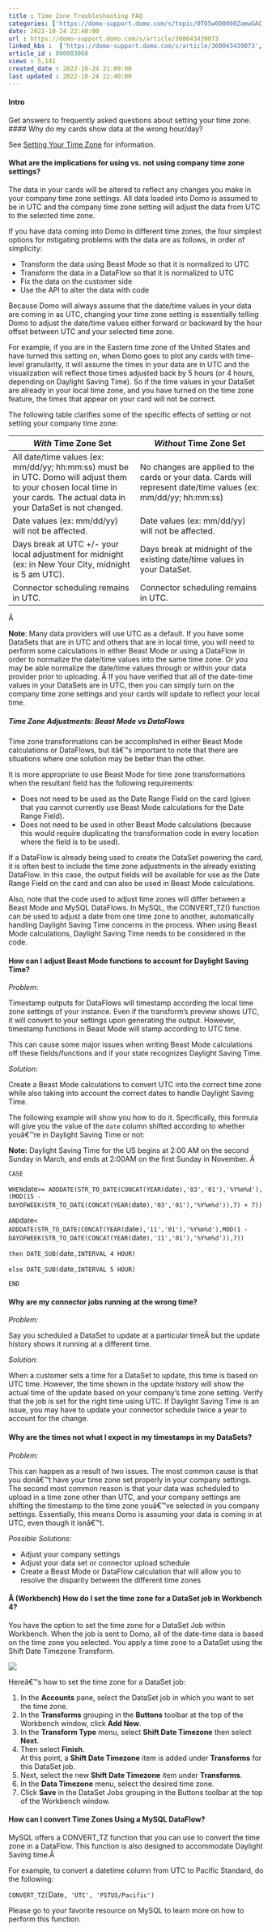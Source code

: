 ```yaml
---
title : Time Zone Troubleshooting FAQ
categories: ['https://domo-support.domo.com/s/topic/0TO5w000000ZamwGAC']
date: 2022-10-24 22:40:00
url : https://domo-support.domo.com/s/article/360043439073
linked_kbs :  ['https://domo-support.domo.com/s/article/360043439073', 'https://domo-support.domo.com/s/article/360042925494', 'https://domo-support.domo.com/s/knowledge-base', 'https://domo-support.domo.com/s/article/360043429953', 'https://domo-support.domo.com/s/article/360043429933', 'https://domo-support.domo.com/s/article/360042934394', 'https://domo-support.domo.com/s/article/360043429693', 'https://domo-support.domo.com/s/topic/0TO5w000000ZamwGAC', 'https://domo-support.domo.com/s/article/360043429913']
article_id : 000003060
views : 5,141
created_date : 2022-10-24 21:09:00
last updated : 2022-10-24 22:40:00
---
```




#### Intro


Get answers to frequently asked questions about setting your time zone.
#### Why do my cards show data at the wrong hour/day?


See [Setting Your Time Zone](..\setting_your_time_zone_and_regional_formatting\index.html "Setting Your Time Zone") for information.


#### What are the implications for using vs. not using company time zone settings?


The data in your cards will be altered to reflect any changes you make in your company time zone settings. All data loaded into Domo is assumed to be in UTC and the company time zone setting will adjust the data from UTC to the selected time zone.


If you have data coming into Domo in different time zones, the four simplest options for mitigating problems with the data are as follows, in order of simplicity:



* Transform the data using Beast Mode so that it is normalized to UTC
* Transform the data in a DataFlow so that it is normalized to UTC
* Fix the data on the customer side
* Use the API to alter the data with code


Because Domo will always assume that the date/time values in your data are coming in as UTC, changing your time zone setting is essentially telling Domo to adjust the date/time values either forward or backward by the hour offset between UTC and your selected time zone.


For example, if you are in the Eastern time zone of the United States and have turned this setting on, when Domo goes to plot any cards with time-level granularity, it will assume the times in your data are in UTC and the visualization will reflect those times adjusted back by 5 hours (or 4 hours, depending on Daylight Saving Time). So if the time values in your DataSet are already in your local time zone, and you have turned on the time zone feature, the times that appear on your card will not be correct.


The following table clarifies some of the specific effects of setting or not setting your company time zone:




| *With* Time Zone Set | *Without* Time Zone Set |
| --- | --- |
| All date/time values (ex: mm/dd/yy; hh:mm:ss) must be in UTC. Domo will adjust them to your chosen local time in your cards. The actual data in your DataSet is not changed. | No changes are applied to the cards or your data. Cards will represent date/time values (ex: mm/dd/yy; hh:mm:ss) |
| Date values (ex: mm/dd/yy) will not be affected. | Date values (ex: mm/dd/yy) will not be affected. |
| Days break at UTC +/- your local adjustment for midnight (ex: in New Your City, midnight is 5 am UTC). | Days break at midnight of the existing date/time values in your DataSet. |
| Connector scheduling remains in UTC. | Connector scheduling remains in UTC. |


Â 


**Note**: Many data providers will use UTC as a default. If you have some DataSets that are in UTC and others that are in local time, you will need to perform some calculations in either Beast Mode or using a DataFlow in order to normalize the date/time values into the same time zone. Or you may be able normalize the date/time values through or within your data provider prior to uploading. Â
If you have verified that all of the date-time values in your DataSets are in UTC, then you can simply turn on the company time zone settings and your cards will update to reflect your local time.


##### Time Zone Adjustments: Beast Mode vs DataFlows


Time zone transformations can be accomplished in either Beast Mode calculations or DataFlows, but itâ€™s important to note that there are situations where one solution may be better than the other.


It is more appropriate to use Beast Mode for time zone transformations when the resultant field has the following requirements:



* Does not need to be used as the Date Range Field on the card (given that you cannot currently use Beast Mode calculations for the Date Range Field).
* Does not need to be used in other Beast Mode calculations (because this would require duplicating the transformation code in every location where the field is to be used).


If a DataFlow is already being used to create the DataSet powering the card, it is often best to include the time zone adjustments in the already existing DataFlow. In this case, the output fields will be available for use as the Date Range Field on the card and can also be used in Beast Mode calculations.


Also, note that the code used to adjust time zones will differ between a Beast Mode and MySQL DataFlows. In MySQL, the CONVERT\_TZ() function can be used to adjust a date from one time zone to another, automatically handling Daylight Saving Time concerns in the process. When using Beast Mode calculations, Daylight Saving Time needs to be considered in the code.


#### How can I adjust Beast Mode functions to account for Daylight Saving Time?


*Problem*:


Timestamp outputs for DataFlows will timestamp according the local time zone settings of your instance. Even if the transform's preview shows UTC, it will convert to your settings upon generating the output. However, timestamp functions in Beast Mode will stamp according to UTC time.


This can cause some major issues when writing Beast Mode calculations off these fields/functions and if your state recognizes Daylight Saving Time.


*Solution*:


Create a Beast Mode calculations to convert UTC into the correct time zone while also taking into account the correct dates to handle Daylight Saving Time.


The following example will show you how to do it. Specifically, this formula will give you the value of the `date` column shifted according to whether youâ€™re in Daylight Saving Time or not:


**Note:** Daylight Saving Time for the US begins at 2:00 AM on the second Sunday in March, and ends at 2:00AM on the first Sunday in November.
Â 


`CASE`


`WHEN `date` >= ADDDATE(STR_TO_DATE(CONCAT(YEAR(`date`),'03','01'),'%Y%m%d'),(MOD(15 - DAYOFWEEK(STR_TO_DATE(CONCAT(YEAR(`date`),'03','01'),'%Y%m%d')),7) + 7))`


`AND `date` < ADDDATE(STR_TO_DATE(CONCAT(YEAR(`date`),'11','01'),'%Y%m%d'),MOD(1 - DAYOFWEEK(STR_TO_DATE(CONCAT(YEAR(`date`),'11','01'),'%Y%m%d')),7))`


`then DATE_SUB(`date`,INTERVAL 4 HOUR)`


`else DATE_SUB(`date`,INTERVAL 5 HOUR)`


`END`


#### Why are my connector jobs running at the wrong time?


*Problem:* 


Say you scheduled a DataSet to update at a particular timeÂ but the update history shows it running at a different time.


*Solution:* 


When a customer sets a time for a DataSet to update, this time is based on UTC time. However, the time shown in the update history will show the actual time of the update based on your company's time zone setting. Verify that the job is set for the right time using UTC. If Daylight Saving Time is an issue, you may have to update your connector schedule twice a year to account for the change.


#### Why are the times not what I expect in my timestamps in my DataSets?


*Problem:*


This can happen as a result of two issues. The most common cause is that you donâ€™t have your time zone set properly in your company settings. The second most common reason is that your data was scheduled to upload in a time zone other than UTC, and your company settings are shifting the timestamp to the time zone youâ€™ve selected in you company settings. Essentially, this means Domo is assuming your data is coming in at UTC, even though it isnâ€™t.


*Possible Solutions:*



* Adjust your company settings
* Adjust your data set or connector upload schedule
* Create a Beast Mode or DataFlow calculation that will allow you to resolve the disparity between the different time zones


#### Â (Workbench) How do I set the time zone for a DataSet job in Workbench 4?


You have the option to set the time zone for a DataSet Job within Workbench. When the job is sent to Domo, all of the date-time data is based on the time zone you selected. You apply a time zone to a DataSet using the Shift Date Timezone Transform.


![](0.png)


Hereâ€™s how to set the time zone for a DataSet job:


1. In the **Accounts** pane, select the DataSet job in which you want to set the time zone.
2. In the **Transforms** grouping in the **Buttons** toolbar at the top of the Workbench window, click **Add New**.
3. In the **Transform Type** menu, select **Shift Date Timezone** then select **Next**.
4. Then select **Finish**.  
 At this point, a **Shift Date Timezone** item is added under **Transforms** for this DataSet job.
5. Next, select the new **Shift Date Timezone** item under **Transforms**.
6. In the **Data Timezone** menu, select the desired time zone.
7. Click **Save** in the DataSet Jobs grouping in the Buttons toolbar at the top of the Workbench window.


#### How can I convert Time Zones Using a MySQL DataFlow?


MySQL offers a CONVERT\_TZ function that you can use to convert the time zone in a DataFlow. This function is also designed to accommodate Daylight Saving time.Â 


For example, to convert a datetime column from UTC to Pacific Standard, do the following:


`CONVERT_TZ(`Date`, 'UTC', 'PSTUS/Pacific')`


Please go to your favorite resource on MySQL to learn more on how to perform this function.